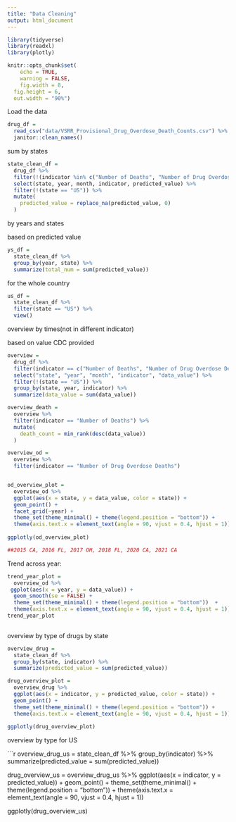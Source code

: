 ```yaml
---
title: "Data Cleaning"
output: html_document
---
```


```r
library(tidyverse)
library(readxl)
library(plotly)

knitr::opts_chunk$set(
	echo = TRUE,
	warning = FALSE,
	fig.width = 8, 
  fig.height = 6,
  out.width = "90%")
```



Load the data

```r
drug_df = 
  read_csv("data/VSRR_Provisional_Drug_Overdose_Death_Counts.csv") %>% 
  janitor::clean_names()
```

sum by states

```r
state_clean_df = 
  drug_df %>% 
  filter(!(indicator %in% c("Number of Deaths", "Number of Drug Overdose Deaths", "Percent with drugs specified"))) %>% 
  select(state, year, month, indicator, predicted_value) %>% 
  filter(!(state == "US")) %>% 
  mutate(
    predicted_value = replace_na(predicted_value, 0)
  )
```

by years and states

based on predicted value

```r
ys_df = 
  state_clean_df %>% 
  group_by(year, state) %>% 
  summarize(total_num = sum(predicted_value))


```

for the whole country

```r
us_df =   
  state_clean_df %>% 
  filter(state == "US") %>% 
  view()
```

overview by times(not in different indicator)

based on value CDC provided

```r
overview = 
  drug_df %>% 
  filter(indicator == c("Number of Deaths", "Number of Drug Overdose Deaths")) %>% 
  select("state", "year", "month", "indicator", "data_value") %>% 
  filter(!(state == "US")) %>% 
  group_by(state, year, indicator) %>% 
  summarize(data_value = sum(data_value))

overview_death = 
  overview %>% 
  filter(indicator == "Number of Deaths") %>% 
  mutate(
    death_count = min_rank(desc(data_value))
  )

overview_od = 
  overview %>% 
  filter(indicator == "Number of Drug Overdose Deaths")


od_overview_plot = 
  overview_od %>% 
  ggplot(aes(x = state, y = data_value, color = state)) +
  geom_point() +
  facet_grid(~year) +
  theme_set(theme_minimal() + theme(legend.position = "bottom")) +
  theme(axis.text.x = element_text(angle = 90, vjust = 0.4, hjust = 1))
  
ggplotly(od_overview_plot)

##2015 CA, 2016 FL, 2017 OH, 2018 FL, 2020 CA, 2021 CA
```

Trend across year:
```r
trend_year_plot =
  overview_od %>% 
 ggplot(aes(x = year, y = data_value)) +
  geom_smooth(se = FALSE) +
  theme_set(theme_minimal() + theme(legend.position = "bottom"))  +
  theme(axis.text.x = element_text(angle = 90, vjust = 0.4, hjust = 1))
trend_year_plot
  
```

overview by type of drugs by state

```r
overview_drug = 
  state_clean_df %>% 
  group_by(state, indicator) %>% 
  summarize(predicted_value = sum(predicted_value))

drug_overview_plot = 
  overview_drug %>% 
  ggplot(aes(x = indicator, y = predicted_value, color = state)) +
  geom_point() +
  theme_set(theme_minimal() + theme(legend.position = "bottom")) +
  theme(axis.text.x = element_text(angle = 90, vjust = 0.4, hjust = 1))
  
ggplotly(drug_overview_plot)

```

overview by type for US

```r
overview_drug_us = 
  state_clean_df %>% 
  group_by(indicator) %>% 
  summarize(predicted_value = sum(predicted_value))

drug_overview_us = 
  overview_drug_us %>% 
  ggplot(aes(x = indicator, y = predicted_value)) +
  geom_point() +
  theme_set(theme_minimal() + theme(legend.position = "bottom")) +
  theme(axis.text.x = element_text(angle = 90, vjust = 0.4, hjust = 1))
  
ggplotly(drug_overview_us)